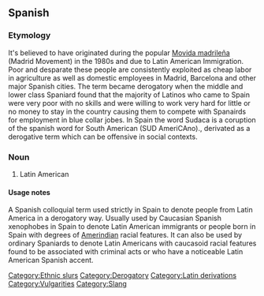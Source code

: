 {{rfc|Definition should probably be split into Definition and Usage notes. Etymology too long? (Severely) Biased definition?}}

==Spanish==

===Etymology===
It's believed to have originated during the popular [[Movida madrileña]] (Madrid Movement) in the 1980s and due to Latin American Immigration. Poor and desparate these people are consistently exploited as cheap labor in agriculture as well as domestic employees in Madrid, Barcelona and other major Spanish cities. The term became derogatory when the middle and lower class Spaniard found that the majority of Latinos who came to Spain were very poor with no skills and were willing to work very hard for little or no money to stay in the country causing them to compete with Spanairds for employment in blue collar jobes. 
In Spain the word Sudaca is a coruption of the spanish word for South American (SUD AmeriCAno)., derivated as a derogative term which can be offensive in social contexts.

===Noun===
{{es-noun-m}}

# {{sense|normally considered offensive often considered vulgar}} Latin American

====Usage notes====
A Spanish colloquial term used strictly in Spain to denote people from Latin America in a derogatory way. Usually used by Caucasian Spanish xenophobes in Spain to denote Latin American immigrants or people born in Spain with degrees of [[Amerindian]] racial features. It can also be used by ordinary Spaniards to denote Latin Americans with caucasoid racial features found to be associated with criminal acts or who have a noticeable Latin American Spanish accent. 

[[Category:Ethnic slurs]] 
[[Category:Derogatory]]
[[Category:Latin derivations]]
[[Category:Vulgarities]] 
[[Category:Slang]]